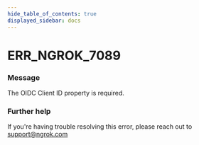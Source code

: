 ```yaml
---
hide_table_of_contents: true
displayed_sidebar: docs
---
```



# ERR_NGROK_7089

### Message

The OIDC Client ID property is required.

### Further help

If you're having trouble resolving this error, please reach out to [support@ngrok.com](mailto:support@ngrok.com?subject=Help%20with%20ERR_NGROK_7089)

<ErrorDetails error="err_ngrok_7089" />
